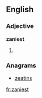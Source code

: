 ==English==

===Adjective===
'''zaniest'''

# {{superlative of|zany}}

===Anagrams===
* [[zeatins#English|zeatins]]

[[fr:zaniest]]